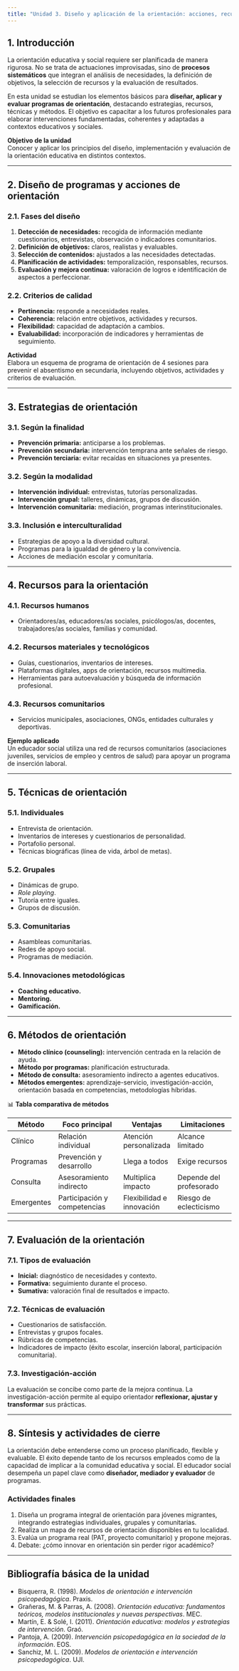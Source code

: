 ```yaml
---
title: "Unidad 3. Diseño y aplicación de la orientación: acciones, recursos, técnicas y métodos"
---
```


## 1. Introducción

La orientación educativa y social requiere ser planificada de manera rigurosa. No se trata de actuaciones improvisadas, sino de **procesos sistemáticos** que integran el análisis de necesidades, la definición de objetivos, la selección de recursos y la evaluación de resultados.  

En esta unidad se estudian los elementos básicos para **diseñar, aplicar y evaluar programas de orientación**, destacando estrategias, recursos, técnicas y métodos. El objetivo es capacitar a los futuros profesionales para elaborar intervenciones fundamentadas, coherentes y adaptadas a contextos educativos y sociales.

::: {.callout-note}
**Objetivo de la unidad**  
Conocer y aplicar los principios del diseño, implementación y evaluación de la orientación educativa en distintos contextos.
:::

---

## 2. Diseño de programas y acciones de orientación

### 2.1. Fases del diseño
1. **Detección de necesidades:** recogida de información mediante cuestionarios, entrevistas, observación o indicadores comunitarios.  
2. **Definición de objetivos:** claros, realistas y evaluables.  
3. **Selección de contenidos:** ajustados a las necesidades detectadas.  
4. **Planificación de actividades:** temporalización, responsables, recursos.  
5. **Evaluación y mejora continua:** valoración de logros e identificación de aspectos a perfeccionar.

### 2.2. Criterios de calidad
- **Pertinencia:** responde a necesidades reales.  
- **Coherencia:** relación entre objetivos, actividades y recursos.  
- **Flexibilidad:** capacidad de adaptación a cambios.  
- **Evaluabilidad:** incorporación de indicadores y herramientas de seguimiento.

::: {.callout-tip}
**Actividad**  
Elabora un esquema de programa de orientación de 4 sesiones para prevenir el absentismo en secundaria, incluyendo objetivos, actividades y criterios de evaluación.
:::

---

## 3. Estrategias de orientación

### 3.1. Según la finalidad
- **Prevención primaria:** anticiparse a los problemas.  
- **Prevención secundaria:** intervención temprana ante señales de riesgo.  
- **Prevención terciaria:** evitar recaídas en situaciones ya presentes.

### 3.2. Según la modalidad
- **Intervención individual:** entrevistas, tutorías personalizadas.  
- **Intervención grupal:** talleres, dinámicas, grupos de discusión.  
- **Intervención comunitaria:** mediación, programas interinstitucionales.

### 3.3. Inclusión e interculturalidad
- Estrategias de apoyo a la diversidad cultural.  
- Programas para la igualdad de género y la convivencia.  
- Acciones de mediación escolar y comunitaria.

---

## 4. Recursos para la orientación

### 4.1. Recursos humanos
- Orientadores/as, educadores/as sociales, psicólogos/as, docentes, trabajadores/as sociales, familias y comunidad.

### 4.2. Recursos materiales y tecnológicos
- Guías, cuestionarios, inventarios de intereses.  
- Plataformas digitales, apps de orientación, recursos multimedia.  
- Herramientas para autoevaluación y búsqueda de información profesional.

### 4.3. Recursos comunitarios
- Servicios municipales, asociaciones, ONGs, entidades culturales y deportivas.

::: {.callout-note}
**Ejemplo aplicado**  
Un educador social utiliza una red de recursos comunitarios (asociaciones juveniles, servicios de empleo y centros de salud) para apoyar un programa de inserción laboral.
:::

---

## 5. Técnicas de orientación

### 5.1. Individuales
- Entrevista de orientación.  
- Inventarios de intereses y cuestionarios de personalidad.  
- Portafolio personal.  
- Técnicas biográficas (línea de vida, árbol de metas).

### 5.2. Grupales
- Dinámicas de grupo.  
- *Role playing*.  
- Tutoría entre iguales.  
- Grupos de discusión.

### 5.3. Comunitarias
- Asambleas comunitarias.  
- Redes de apoyo social.  
- Programas de mediación.

### 5.4. Innovaciones metodológicas
- **Coaching educativo.**  
- **Mentoring.**  
- **Gamificación.**

---

## 6. Métodos de orientación

- **Método clínico (counseling):** intervención centrada en la relación de ayuda.  
- **Método por programas:** planificación estructurada.  
- **Método de consulta:** asesoramiento indirecto a agentes educativos.  
- **Métodos emergentes:** aprendizaje-servicio, investigación-acción, orientación basada en competencias, metodologías híbridas.

📊 **Tabla comparativa de métodos**

| Método | Foco principal | Ventajas | Limitaciones |
|--------|----------------|----------|--------------|
| Clínico | Relación individual | Atención personalizada | Alcance limitado |
| Programas | Prevención y desarrollo | Llega a todos | Exige recursos |
| Consulta | Asesoramiento indirecto | Multiplica impacto | Depende del profesorado |
| Emergentes | Participación y competencias | Flexibilidad e innovación | Riesgo de eclecticismo |

---

## 7. Evaluación de la orientación

### 7.1. Tipos de evaluación
- **Inicial:** diagnóstico de necesidades y contexto.  
- **Formativa:** seguimiento durante el proceso.  
- **Sumativa:** valoración final de resultados e impacto.

### 7.2. Técnicas de evaluación
- Cuestionarios de satisfacción.  
- Entrevistas y grupos focales.  
- Rúbricas de competencias.  
- Indicadores de impacto (éxito escolar, inserción laboral, participación comunitaria).

### 7.3. Investigación-acción
La evaluación se concibe como parte de la mejora continua. La investigación-acción permite al equipo orientador **reflexionar, ajustar y transformar** sus prácticas.

---

## 8. Síntesis y actividades de cierre

La orientación debe entenderse como un proceso planificado, flexible y evaluable. El éxito depende tanto de los recursos empleados como de la capacidad de implicar a la comunidad educativa y social. El educador social desempeña un papel clave como **diseñador, mediador y evaluador** de programas.

### Actividades finales
1. Diseña un programa integral de orientación para jóvenes migrantes, integrando estrategias individuales, grupales y comunitarias.  
2. Realiza un mapa de recursos de orientación disponibles en tu localidad.  
3. Evalúa un programa real (PAT, proyecto comunitario) y propone mejoras.  
4. Debate: ¿cómo innovar en orientación sin perder rigor académico?

---

## Bibliografía básica de la unidad

- Bisquerra, R. (1998). *Modelos de orientación e intervención psicopedagógica*. Praxis.  
- Grañeras, M. & Parras, A. (2008). *Orientación educativa: fundamentos teóricos, modelos institucionales y nuevas perspectivas*. MEC.  
- Martín, E. & Solé, I. (2011). *Orientación educativa: modelos y estrategias de intervención*. Graó.  
- Pantoja, A. (2009). *Intervención psicopedagógica en la sociedad de la información*. EOS.  
- Sanchiz, M. L. (2009). *Modelos de orientación e intervención psicopedagógica*. UJI.
